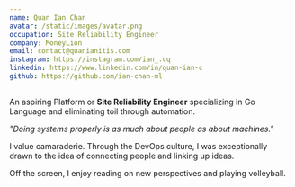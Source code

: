 ```yaml
---
name: Quan Ian Chan
avatar: /static/images/avatar.png
occupation: Site Reliability Engineer
company: MoneyLion
email: contact@quanianitis.com
instagram: https://instagram.com/ian_.cq
linkedin: https://www.linkedin.com/in/quan-ian-c
github: https://github.com/ian-chan-ml
---
```


An aspiring Platform or **Site Reliability Engineer** specializing in Go Language and eliminating toil through automation.

_"Doing systems properly is as much about people as about machines."_

I value camaraderie. Through the DevOps culture, I was exceptionally drawn to the idea of connecting people and linking up ideas.

Off the screen, I enjoy reading on new perspectives and playing volleyball.
